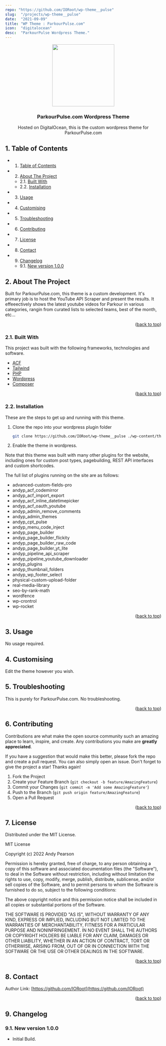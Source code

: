 ```yaml
---
repo: "https://github.com/IORoot/wp-theme__pulse"
slug:  "/projects/wp-theme__pulse"
date:  "2021-09-09"
title: "WP Theme : ParkourPulse.com"
icon:  "digitalocean"
desc:  "ParkourPulse Wordpress Theme."
---
```


<div id="top"></div>

<div align="center">


<img src="https://svg-rewriter.sachinraja.workers.dev/?url=https%3A%2F%2Fcdn.jsdelivr.net%2Fnpm%2F%40mdi%2Fsvg%406.7.96%2Fsvg%2Fpulse.svg&fill=%23F97316&width=200px&height=200px" style="width:200px;"/>

<h3 align="center">ParkourPulse.com Wordpress Theme</h3>

<p align="center">
    Hosted on DigitalOcean, this is the custom wordpress theme for ParkourPulse.com
</p>    
</div>

##  1. <a name='TableofContents'></a>Table of Contents


* 1. [Table of Contents](#TableofContents)
* 2. [About The Project](#AboutTheProject)
	* 2.1. [Built With](#BuiltWith)
	* 2.2. [Installation](#Installation)
* 3. [Usage](#Usage)
* 4. [ Customising](#Customising)
* 5. [Troubleshooting](#Troubleshooting)
* 6. [Contributing](#Contributing)
* 7. [License](#License)
* 8. [Contact](#Contact)
* 9. [Changelog](#Changelog)
	* 9.1. [New version 1.0.0](#Newversion1.0.0)



##  2. <a name='AboutTheProject'></a>About The Project

Built for ParkourPulse.com, this theme is a custom development. It's primary job is to host the YouTube API Scraper and present the results.
It effeeectively shows the latest youtube videos for Parkour in various categories, rangin from curated lists to selected teams, best of the month, etc...

<p align="right">(<a href="#top">back to top</a>)</p>


###  2.1. <a name='BuiltWith'></a>Built With

This project was built with the following frameworks, technologies and software.

* [ACF](https://www.advancedcustomfields.com/)
* [Tailwind](https://www.tailwindcss.com/)
* [PHP](https://php.net/)
* [Wordpress](https://wordpress.org/)
* [Composer](https://getcomposer.org/)

<p align="right">(<a href="#top">back to top</a>)</p>


###  2.2. <a name='Installation'></a>Installation

These are the steps to get up and running with this theme.

1. Clone the repo into your wordpress plugin folder
    ```sh
    git clone https://github.com/IORoot/wp-theme__pulse ./wp-content/themes/parkourpulse
    ```
1. Enable the theme in wordpress.

Note that this theme was built with many other plugins for the website, including ones for custom post types, pagebuilding, REST API interfaces and custom shortcodes.

The full list of plugins running on the site are as follows:

- advanced-custom-fields-pro
- andyp_acf_codemirror
- andyp_acf_import_export
- andyp_acf_inline_datetimepicker
- andyp_acf_oauth_youtube
- andyp_admin_remove_comments
- andyp_admin_themes
- andyp_cpt_pulse
- andyp_menu_code_inject
- andyp_page_builder
- andyp_page_builder_flickity
- andyp_page_builder_raw_code
- andyp_page_builder_yt_lite
- andyp_pipeline_api_scraper
- andyp_pipeline_youtube_downloader
- andyp_plugins
- andyp_thumbnail_folders
- andyp_wp_footer_select
- physical-custom-upload-folder
- real-media-library
- seo-by-rank-math
- wordfence
- wp-crontrol
- wp-rocket

<p align="right">(<a href="#top">back to top</a>)</p>



##  3. <a name='Usage'></a>Usage

No usage required.

##  4. <a name='Customising'></a> Customising

Edit the theme however you wish.

##  5. <a name='Troubleshooting'></a>Troubleshooting

This is purely for ParkourPulse.com. No troubleshooting.

<p align="right">(<a href="#top">back to top</a>)</p>


##  6. <a name='Contributing'></a>Contributing

Contributions are what make the open source community such an amazing place to learn, inspire, and create. Any contributions you make are **greatly appreciated**.

If you have a suggestion that would make this better, please fork the repo and create a pull request. You can also simply open an issue.
Don't forget to give the project a star! Thanks again!

1. Fork the Project
2. Create your Feature Branch (`git checkout -b feature/AmazingFeature`)
3. Commit your Changes (`git commit -m 'Add some AmazingFeature'`)
4. Push to the Branch (`git push origin feature/AmazingFeature`)
5. Open a Pull Request

<p align="right">(<a href="#top">back to top</a>)</p>



##  7. <a name='License'></a>License

Distributed under the MIT License.

MIT License

Copyright (c) 2022 Andy Pearson

Permission is hereby granted, free of charge, to any person obtaining a copy
of this software and associated documentation files (the "Software"), to deal
in the Software without restriction, including without limitation the rights
to use, copy, modify, merge, publish, distribute, sublicense, and/or sell
copies of the Software, and to permit persons to whom the Software is
furnished to do so, subject to the following conditions:

The above copyright notice and this permission notice shall be included in all
copies or substantial portions of the Software.

THE SOFTWARE IS PROVIDED "AS IS", WITHOUT WARRANTY OF ANY KIND, EXPRESS OR
IMPLIED, INCLUDING BUT NOT LIMITED TO THE WARRANTIES OF MERCHANTABILITY,
FITNESS FOR A PARTICULAR PURPOSE AND NONINFRINGEMENT. IN NO EVENT SHALL THE
AUTHORS OR COPYRIGHT HOLDERS BE LIABLE FOR ANY CLAIM, DAMAGES OR OTHER
LIABILITY, WHETHER IN AN ACTION OF CONTRACT, TORT OR OTHERWISE, ARISING FROM,
OUT OF OR IN CONNECTION WITH THE SOFTWARE OR THE USE OR OTHER DEALINGS IN THE
SOFTWARE.

<p align="right">(<a href="#top">back to top</a>)</p>



##  8. <a name='Contact'></a>Contact

Author Link: [https://github.com/IORoot](https://github.com/IORoot)

<p align="right">(<a href="#top">back to top</a>)</p>

##  9. <a name='Changelog'></a>Changelog

###  9.1. <a name='Newversion1.0.0'></a>New version 1.0.0

- Initial Build.
